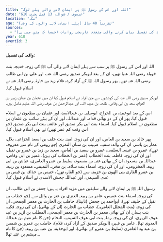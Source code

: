 ```yaml
---
title: "اللہ اور اس کے رسول ﷺ پر ایمان لانے والے پہلے لوگ"
date: "610 عیسوی / شوال، 13 قبل ہجری"
location: "مکہ"
age: "تقریباً 40 سال (پہلے ایمان لانے والوں کے وقت)"
sources:
  - "اسلام قبول کرنے والے ابتدائی افراد کی تفصیل بیان کرنے والی متعدد تاریخی روایات (جیسا کہ متن میں ہے)"
year: 610
eventId: 3
---
```

**واقعہ کی تفصیل:**

اللہ اور اس کے رسول ﷺ پر سب سے پہلے ایمان لانے والی آپ ﷺ کی زوجہ خدیجہ بنت خویلد رضی اللہ عنہا تھیں، ان کے بعد ابوبکر صدیق رضی اللہ عنہ، اور علی بن ابی طالب رضی اللہ عنہ تھے۔ پھر رسول اللہ ﷺ کے آزاد کردہ غلام زید بن حارثہ رضی اللہ عنہ نے اسلام قبول کیا۔

ابوبکر صدیق رضی اللہ عنہ کی کوششوں سے جن افراد نے اسلام قبول کیا ان میں عثمان بن عفان، زبیر بن العوام، سعد بن ابی وقاص، طلحہ بن عبید اللہ، اور عبدالرحمن بن عوف رضی اللہ عنہم شامل ہیں۔

اس کے بعد ابوعبیدہ بن الجراح، ابوسلمہ بن عبدالاسد، اور عثمان بن مظعون نے اسلام قبول کیا، پھر ان کے دو بھائی قدامہ اور عبداللہ، اور ان کے بیٹے سائب بن عثمان بن مظعون نے اسلام قبول کیا۔ اسماء بنت ابی بکر صدیق اور عائشہ بنت ابی بکر صدیق (جو اس وقت کم عمر تھیں) نے بھی اسلام قبول کیا۔

پھر خالد بن سعید بن العاص، اور ان کی زوجہ امینہ بنت خلف بن اسعد الخزاعیہ، بلال، عمار بن یاسر، ان کی والدہ سمیہ، صہیب بن سنان النمری (جو رومی کے نام سے معروف تھے)، عمرو بن عبسہ السلمی، عمرو بن سعید بن العاص، سعید بن زید بن عمرو بن نفیل، اور ان کی زوجہ فاطمہ بنت الخطاب (عمر بن الخطاب کی بہن)، عمیر بن ابی وقاص، عبداللہ بن مسعود، ان کے بھائی عتبہ بن مسعود، سلیط بن عمرو العامری، عیاش بن ابی ربیعہ المخزومی، اور ان کی زوجہ اسماء بنت سلامہ بن مخربہ التمیمی، مسعود بن ربیعہ بن عمرو القاری بنی الھون بن خزیمہ سے (جو القارہ تھے)، خنیس بن حذافہ بن قیس بن عدی السہمی، اور عبداللہ جحش الاسدی نے اسلام قبول کیا۔

رسول اللہ ﷺ پر ایمان لانے والے سابقین میں مزید افراد یہ ہیں: جعفر بن ابی طالب، ان کی زوجہ اسماء بنت عمیس، عامر بن ربیعہ العنزی بن عنز بن وائل سے (جو خطاب بن نفیل کے حلیف تھے)، ابواحمد بن جحش (نابینا)، حاطب بن الحارث بن معمر الجمحی، ان کی زوجہ (بنت المجلل العامریہ)، حطاب بن الحارث (ان کے بھائی)، ان کی زوجہ فکیہہ بنت یسار، ان کے بھائی معمر بن الحارث بن معمر الجمحی، المطلب بن ازہر بن عبد عوف الزہری، ان کی زوجہ رملہ بنت ابی عوف السہمیہ، النحام (جن کا نام نعیم بن عبداللہ العدوی تھا)، عامر بن فہیرہ (ابوبکر صدیق کے آزاد کردہ غلام)، حاطب بن عمرو بن شمس بن عبد ود العامری (سلیط بن عمرو کے بھائی)، اور ابوحذیفہ بن عتبہ بن ربیعہ (جن کا نام مہشم بن عتبہ تھا)...